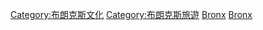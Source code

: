 [[Category:布朗克斯文化|Category:布朗克斯文化]]
[[Category:布朗克斯旅遊|Category:布朗克斯旅遊]]
[[Category:紐約州各縣旅遊景點|Bronx]]
[[Category:紐約市旅遊景點|Bronx]]